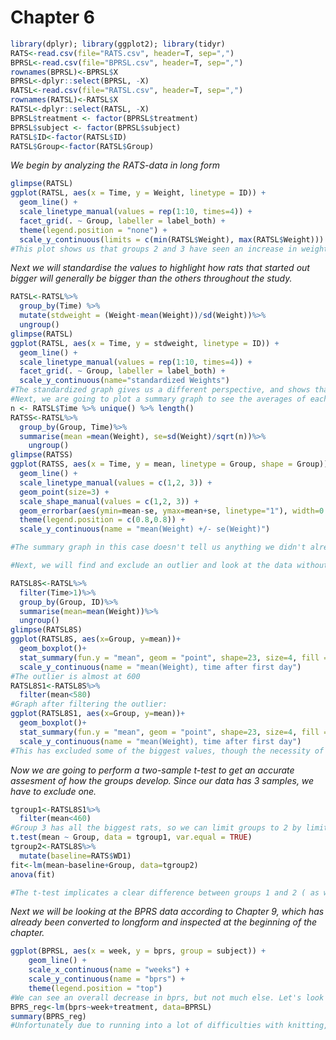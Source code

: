 # Chapter 6
```r
library(dplyr); library(ggplot2); library(tidyr)
RATS<-read.csv(file="RATS.csv", header=T, sep=",")
BPRSL<-read.csv(file="BPRSL.csv", header=T, sep=",")
rownames(BPRSL)<-BPRSL$X
BPRSL<-dplyr::select(BPRSL, -X)
RATSL<-read.csv(file="RATSL.csv", header=T, sep=",")
rownames(RATSL)<-RATSL$X
RATSL<-dplyr::select(RATSL, -X)
BPRSL$treatment <- factor(BPRSL$treatment)
BPRSL$subject <- factor(BPRSL$subject)
RATSL$ID<-factor(RATSL$ID)
RATSL$Group<-factor(RATSL$Group)
```
<i> We begin by analyzing the RATS-data in long form </i>
```r

glimpse(RATSL)
ggplot(RATSL, aes(x = Time, y = Weight, linetype = ID)) +
  geom_line() +
  scale_linetype_manual(values = rep(1:10, times=4)) +
  facet_grid(. ~ Group, labeller = label_both) +
  theme(legend.position = "none") + 
  scale_y_continuous(limits = c(min(RATSL$Weight), max(RATSL$Weight)))
#This plot shows us that groups 2 and 3 have seen an increase in weight on average, while the rats in group 1 grew noticeably less. All the rats in these two groups started growing significantly faster around day 43-44, and their growth had either stagnated or started regressing before then.
```
<i>Next we will standardise the values to highlight how rats that started out bigger will generally be bigger than the others throughout the study.</i>
``` r

RATSL<-RATSL%>%
  group_by(Time) %>%
  mutate(stdweight = (Weight-mean(Weight))/sd(Weight))%>%
  ungroup()
glimpse(RATSL)
ggplot(RATSL, aes(x = Time, y = stdweight, linetype = ID)) +
  geom_line() +
  scale_linetype_manual(values = rep(1:10, times=4)) +
  facet_grid(. ~ Group, labeller = label_both) +
  scale_y_continuous(name="standardized Weights")
#The standardized graph gives us a different perspective, and shows that the 3 groups are very similar after standardization, implying that the treatments administered would all have similar effects. 
#Next, we are going to plot a summary graph to see the averages of each group of rats.
n <- RATSL$Time %>% unique() %>% length()
RATSS<-RATSL%>%
  group_by(Group, Time)%>%
  summarise(mean =mean(Weight), se=sd(Weight)/sqrt(n))%>%
    ungroup()
glimpse(RATSS)
ggplot(RATSS, aes(x = Time, y = mean, linetype = Group, shape = Group)) +
  geom_line() +
  scale_linetype_manual(values = c(1,2, 3)) +
  geom_point(size=3) +
  scale_shape_manual(values = c(1,2, 3)) +
  geom_errorbar(aes(ymin=mean-se, ymax=mean+se, linetype="1"), width=0.3) +
  theme(legend.position = c(0.8,0.8)) +
  scale_y_continuous(name = "mean(Weight) +/- se(Weight)")

#The summary graph in this case doesn't tell us anything we didn't already know, because the sample size was small enough that the first graphs suited us fine. The summary graph would be more useful if we had hundreds of rats that made it impossible to make out anything useful from their graphs.

#Next, we will find and exclude an outlier and look at the data without it.

RATSL8S<-RATSL%>%
  filter(Time>1)%>%
  group_by(Group, ID)%>%
  summarise(mean=mean(Weight))%>%
  ungroup()
glimpse(RATSL8S)
ggplot(RATSL8S, aes(x=Group, y=mean))+
  geom_boxplot()+
  stat_summary(fun.y = "mean", geom = "point", shape=23, size=4, fill = "white") +
  scale_y_continuous(name = "mean(Weight), time after first day")
#The outlier is almost at 600
RATSL8S1<-RATSL8S%>%
  filter(mean<580)
#Graph after filtering the outlier:
ggplot(RATSL8S1, aes(x=Group, y=mean))+
  geom_boxplot()+
  stat_summary(fun.y = "mean", geom = "point", shape=23, size=4, fill = "white") +
  scale_y_continuous(name = "mean(Weight), time after first day")
#This has excluded some of the biggest values, though the necessity of this action was questionable since there wasn't really one single value that was well above any other, but rather a few values above 580 that were further apart from each other than the rest.
```
<i>Now we are going to perform a two-sample t-test to get an accurate assesment of how the groups develop. Since our data has 3 samples, we have to exclude one. </i>
```r
tgroup1<-RATSL8S1%>%
  filter(mean<460)
#Group 3 has all the biggest rats, so we can limit groups to 2 by limiting mean to a certain number, in this case 460. Groups 2 and 3 looked very similar, which is why 1 and 2 were chosen for the t-test.
t.test(mean ~ Group, data = tgroup1, var.equal = TRUE)
tgroup2<-RATSL8S%>%
  mutate(baseline=RATS$WD1)
fit<-lm(mean~baseline+Group, data=tgroup2)
anova(fit)

#The t-test implicates a clear difference between groups 1 and 2 ( as we already knew), with a mean difference most likely between -204 and -170. 
```
<i> Next we will be looking at the BPRS data according to Chapter 9, which has already been converted to longform and inspected at the beginning of the chapter. </i>
```r
ggplot(BPRSL, aes(x = week, y = bprs, group = subject)) +
    geom_line() +
    scale_x_continuous(name = "weeks") +
    scale_y_continuous(name = "bprs") +
    theme(legend.position = "top")
#We can see an overall decrease in bprs, but not much else. Let's look at a multiple linear regression model with bprs as response.
BPRS_reg<-lm(bprs~week+treatment, data=BPRSL)
summary(BPRS_reg)
#Unfortunately due to running into a lot of difficulties with knitting, I didn't have enough time to go any further.
```